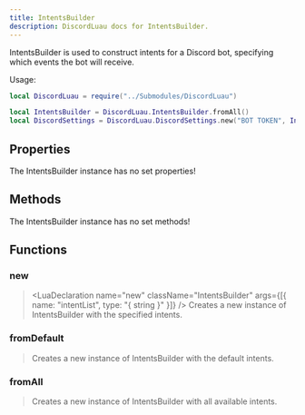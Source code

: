 ```yaml
---
title: IntentsBuilder
description: DiscordLuau docs for IntentsBuilder.
---
```


[//]: # "This file was automatically compiled through the Generator luau code under this repository"
[//]: # "if you want to edit the documentation of discord-luau, please write changes"
[//]: # "to the discord-luau repository itself, we extract the comments from discord-luau and translate"
[//]: # "them into markdown files that Nextra can interpret!"
[//]: # "----- DOCUMENT IMPORTS ----- "


[//]: # "----- DOCUMENT DESCRIPTION ----- "

IntentsBuilder is used to construct intents for a Discord bot, specifying which events the bot will receive.

Usage:

```lua
local DiscordLuau = require("../Submodules/DiscordLuau")

local IntentsBuilder = DiscordLuau.IntentsBuilder.fromAll()
local DiscordSettings = DiscordLuau.DiscordSettings.new("BOT TOKEN", IntentsBuilder)
```

[//]: # "----- DOCUMENT PROPERTIES ----- "

## Properties

The IntentsBuilder instance has no set properties!

[//]: # "----- DOCUMENT METHODS ----- "

## Methods

The IntentsBuilder instance has no set methods!

[//]: # "----- DOCUMENT FUNCTIONS ----- "

## Functions

### new

> <LuaDeclaration
> 	name="new"
> 	className="IntentsBuilder"
> 	args={[{ name: "intentList", type: "{ string }" }]}
> />
> Creates a new instance of IntentsBuilder with the specified intents.

### fromDefault

> <LuaDeclaration name="fromDefault" className="IntentsBuilder" args={[]} />
> Creates a new instance of IntentsBuilder with the default intents.

### fromAll

> <LuaDeclaration name="fromAll" className="IntentsBuilder" args={[]} />
> Creates a new instance of IntentsBuilder with all available intents.
